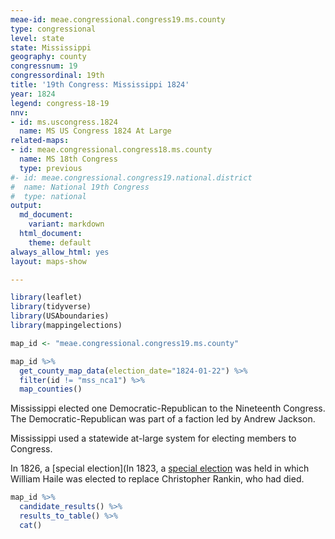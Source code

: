```yaml
---
meae-id: meae.congressional.congress19.ms.county
type: congressional
level: state
state: Mississippi
geography: county
congressnum: 19
congressordinal: 19th
title: '19th Congress: Mississippi 1824'
year: 1824
legend: congress-18-19
nnv:
- id: ms.uscongress.1824
  name: MS US Congress 1824 At Large
related-maps:
- id: meae.congressional.congress18.ms.county
  name: MS 18th Congress
  type: previous
#- id: meae.congressional.congress19.national.district
#  name: National 19th Congress
#  type: national
output:
  md_document:
    variant: markdown
  html_document:
    theme: default
always_allow_html: yes
layout: maps-show

---
```


```r
library(leaflet)
library(tidyverse)
library(USAboundaries)
library(mappingelections)

map_id <- "meae.congressional.congress19.ms.county"
```

<div class="map">

```r
map_id %>%
  get_county_map_data(election_date="1824-01-22") %>%
  filter(id != "mss_nca1") %>% 
  map_counties()
```

</div>

Mississippi elected one Democratic-Republican to the Nineteenth Congress. The Democratic-Republican was part of a faction led by Andrew Jackson.

Mississippi used a statewide at-large system for electing members to Congress. 

In 1826, a [special election](In 1823, a [special election](https://elections.lib.tufts.edu/catalog/tufts:ms.uscongress.special.1826) was held in which William Haile was elected to replace Christopher Rankin, who had died. 

<div class="results-table">

```r
map_id %>%
  candidate_results() %>%
  results_to_table() %>%
  cat()
```

</div>
